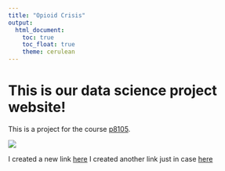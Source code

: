 ```yaml
---
title: "Opioid Crisis"
output: 
  html_document:
    toc: true
    toc_float: true
    theme: cerulean
---
```


# This is our data science project website!

This is a project for the course [p8105](https://p8105.com/).


![](Opioid-Crisis-in-America-848x548.jpg)

I created a new link [here](link_1.html)
I created another link just in case [here](link_2.html)